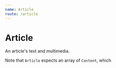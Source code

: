 ```yaml
---
name: Article
route: /article
---
```



# Article

An article's text and multimedia.

Note that `Article` expects an array of `Content`, which
